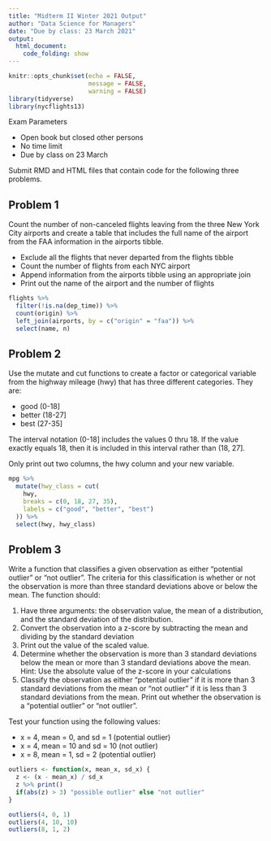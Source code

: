 ```yaml
---
title: "Midterm II Winter 2021 Output"
author: "Data Science for Managers"
date: "Due by class: 23 March 2021"
output:
  html_document:
    code_folding: show
---
```


```r
knitr::opts_chunk$set(echo = FALSE,
                      message = FALSE,
                      warning = FALSE)
library(tidyverse)
library(nycflights13)
```

Exam Parameters

-   Open book but closed other persons
-   No time limit
-   Due by class on 23 March

Submit RMD and HTML files that contain code for the following three problems.

## Problem 1

Count the number of non-canceled flights leaving from the three New York City airports and create a table that includes the full name of the airport from the FAA information in the airports tibble.

-   Exclude all the flights that never departed from the flights tibble
-   Count the number of flights from each NYC airport
-   Append information from the airports tibble using an appropriate join
-   Print out the name of the airport and the number of flights

```r
flights %>% 
  filter(!is.na(dep_time)) %>% 
  count(origin) %>% 
  left_join(airports, by = c("origin" = "faa")) %>% 
  select(name, n)
```

## Problem 2

Use the mutate and cut functions to create a factor or categorical variable from the highway mileage (hwy) that has three different categories. They are:

-   good (0-18]
-   better (18-27]
-   best (27-35]

The interval notation (0-18] includes the values 0 thru 18. If the value exactly equals 18, then it is included in this interval rather than (18, 27].

Only print out two columns, the hwy column and your new variable.

```r
mpg %>%
  mutate(hwy_class = cut(
    hwy,
    breaks = c(0, 18, 27, 35),
    labels = c("good", "better", "best")
  )) %>%
  select(hwy, hwy_class)
```

## Problem 3

Write a function that classifies a given observation as either "potential outlier" or "not outlier". The criteria for this classification is whether or not the observation is more than three standard deviations above or below the mean. The function should:

1.  Have three arguments: the observation value, the mean of a distribution, and the standard deviation of the distribution.
2.  Convert the observation into a z-score by subtracting the mean and dividing by the standard deviation
3.  Print out the value of the scaled value.
4.  Determine whether the observation is more than 3 standard deviations below the mean or more than 3 standard deviations above the mean. Hint: Use the absolute value of the z-score in your calculations
5.  Classify the observation as either "potential outlier" if it is more than 3 standard deviations from the mean or "not outlier" if it is less than 3 standard deviations from the mean. Print out whether the observation is a "potential outlier" or "not outlier".

Test your function using the following values:

-   x = 4, mean = 0, and sd = 1 (potential outlier)
-   x = 4, mean = 10 and sd = 10 (not outlier)
-   x = 8, mean = 1, sd = 2 (potential outlier)

```r
outliers <- function(x, mean_x, sd_x) {
  z <- (x - mean_x) / sd_x
  z %>% print()
  if(abs(z) > 3) "possible outlier" else "not outlier"
}

outliers(4, 0, 1)
outliers(4, 10, 10)
outliers(8, 1, 2)

```
